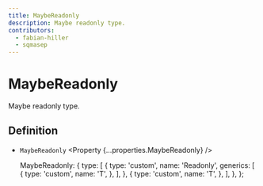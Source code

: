 ```yaml
---
title: MaybeReadonly
description: Maybe readonly type.
contributors:
  - fabian-hiller
  - sqmasep
---
```



# MaybeReadonly

Maybe readonly type.

## Definition

- `MaybeReadonly` <Property {...properties.MaybeReadonly} />

  MaybeReadonly: {
    type: [
      {
        type: 'custom',
        name: 'Readonly',
        generics: [
          {
            type: 'custom',
            name: 'T',
          },
        ],
      },
      {
        type: 'custom',
        name: 'T',
      },
    ],
  },
};
